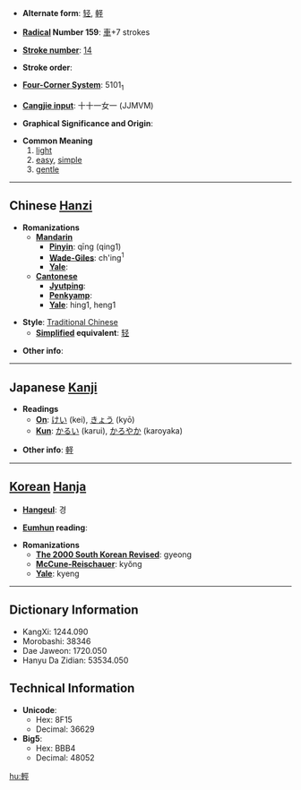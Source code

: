 * '''Alternate form''': [[轻]], [[軽]]

* '''[[Wiktionary:Chinese radical index| Radical]] Number 159''': [[Wiktionary:Chinese radical index 車|車]]+7 strokes

* '''[[Wiktionary:Chinese total strokes index|Stroke number]]''': [[Wiktionary:Chinese total strokes index 14|14]]

* '''Stroke order''': 

* '''[[Wiktionary:Chinese four corner index|Four-Corner System]]''': 5101<sub>1</sub>

* '''[[Wiktionary:Chinese Cangjie index|Cangjie input]]''': 十十一女一 (JJMVM)

* '''Graphical Significance and Origin''': 

* '''Common Meaning'''
*# [[light]]
*# [[easy]], [[simple]]
*# [[gentle]]


----

== Chinese [[Hanzi]] ==

* '''Romanizations'''
** '''[[Mandarin]]'''
*** '''[[Pinyin]]''': qīng (qing1)
*** '''[[Wade-Giles]]''': ch'ing<sup>1</sup>
*** '''[[Yale]]''': 
** '''[[Cantonese]]'''
*** '''[[Jyutping]]''':
*** '''[[Penkyamp]]''': 
*** '''[[Yale]]''': hing1, heng1

* '''Style''': [[Traditional Chinese]] 
** '''[[Simplified Chinese|Simplified]] equivalent''': [[轻]]

* '''Other info''': 

----

== Japanese [[Kanji]] ==

* '''Readings'''
** '''[[On]]''': [[けい]] (kei), [[きょう]] (kyō)
** '''[[Kun]]''': [[かるい]] (karui), [[かろやか]] (karoyaka)

* '''Other info''': [[軽]] 

----

== [[Korean]] [[Hanja]] ==

* '''[[Hangeul]]''': 경

* '''[[Eumhun]] reading''': 

* '''Romanizations'''
** '''[[The 2000 South Korean Revised Romanization|The 2000 South Korean Revised]]''': gyeong
** '''[[McCune-Reischauer]]''': kyŏng
** '''[[Yale]]''': kyeng

----

== Dictionary Information ==

* KangXi: 1244.090
* Morobashi: 38346
* Dae Jaweon: 1720.050
* Hanyu Da Zidian: 53534.050

== Technical Information ==

* '''Unicode''':
** Hex: 8F15
** Decimal: 36629
* '''Big5''':
** Hex: BBB4
** Decimal: 48052

[[hu:輕]]